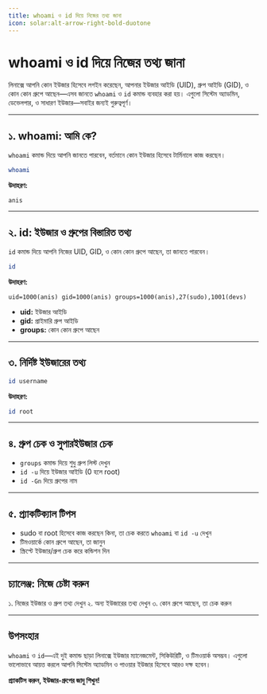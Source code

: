 ```yaml
---
title: whoami ও id দিয়ে নিজের তথ্য জানা
icon: solar:alt-arrow-right-bold-duotone
---
```


# whoami ও id দিয়ে নিজের তথ্য জানা

লিনাক্সে আপনি কোন ইউজার হিসেবে লগইন করেছেন, আপনার ইউজার আইডি (UID), গ্রুপ আইডি (GID), ও কোন কোন গ্রুপে আছেন—এসব জানতে `whoami` ও `id` কমান্ড ব্যবহার করা হয়। এগুলো সিস্টেম অ্যাডমিন, ডেভেলপার, ও সাধারণ ইউজার—সবাইর জন্যই গুরুত্বপূর্ণ।

---

## ১. whoami: আমি কে?

`whoami` কমান্ড দিয়ে আপনি জানতে পারবেন, বর্তমানে কোন ইউজার হিসেবে টার্মিনালে কাজ করছেন।

```bash
whoami
```

**উদাহরণ:**

```
anis
```

---

## ২. id: ইউজার ও গ্রুপের বিস্তারিত তথ্য

`id` কমান্ড দিয়ে আপনি নিজের UID, GID, ও কোন কোন গ্রুপে আছেন, তা জানতে পারবেন।

```bash
id
```

**উদাহরণ:**

```
uid=1000(anis) gid=1000(anis) groups=1000(anis),27(sudo),1001(devs)
```

- **uid:** ইউজার আইডি
- **gid:** প্রাইমারি গ্রুপ আইডি
- **groups:** কোন কোন গ্রুপে আছেন

---

## ৩. নির্দিষ্ট ইউজারের তথ্য

```bash
id username
```

**উদাহরণ:**

```bash
id root
```

---

## ৪. গ্রুপ চেক ও সুপারইউজার চেক

- `groups` কমান্ড দিয়ে শুধু গ্রুপ লিস্ট দেখুন
- `id -u` দিয়ে ইউজার আইডি (0 হলে root)
- `id -Gn` দিয়ে গ্রুপের নাম

---

## ৫. প্র্যাকটিক্যাল টিপস

- sudo বা root হিসেবে কাজ করছেন কিনা, তা চেক করতে `whoami` বা `id -u` দেখুন
- টিমওয়ার্কে কোন গ্রুপে আছেন, তা জানুন
- স্ক্রিপ্টে ইউজার/গ্রুপ চেক করে কন্ডিশন দিন

---

## চ্যালেঞ্জ: নিজে চেষ্টা করুন

১. নিজের ইউজার ও গ্রুপ তথ্য দেখুন
২. অন্য ইউজারের তথ্য দেখুন
৩. কোন গ্রুপে আছেন, তা চেক করুন

---

## উপসংহার

`whoami` ও `id`—এই দুই কমান্ড ছাড়া লিনাক্সে ইউজার ম্যানেজমেন্ট, সিকিউরিটি, ও টিমওয়ার্ক অসম্ভব। এগুলো ভালোভাবে আয়ত্ত করলে আপনি সিস্টেম অ্যাডমিন ও পাওয়ার ইউজার হিসেবে আরও দক্ষ হবেন।

**প্র্যাকটিস করুন, ইউজার-গ্রুপের জাদু শিখুন!**
